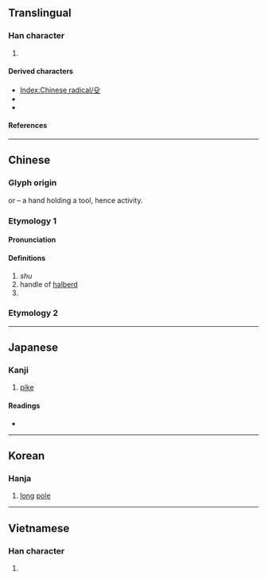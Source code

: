{{see|𠬛}}
{{character info}}
{{character info|⽎}}
==Translingual==
{{stroke order|type=animate}}

===Han character===
{{Han char|rn=79|rad=殳|as=00|sn=4|four=77407|canj=HNE,XHNE|ids=⿱𠘧又(GHT),⿱几又(JK)}}

# {{mul-kangxi radical-def}}

====Derived characters====
* [[Index:Chinese radical/殳]]
* {{l|mul|[[伇]] [[吺]] [[坄]] [[役]] [[投]] [[没]] [[杸]] [[殁]] [[炈]] [[祋]] [[股]] [[砓]] [[竐]] [[羖]] [[般]] [[設]]([[设]]) [[豛]] [[䝘]] [[䟝]] [[軗]] [[酘]] [[鈠]] [[䩔]] [[䬦]] [[骰]] [[嗀]] [[㜌]] [[㨌]] [[榖]] [[㷤]] [[㺉]] [[瑴]] [[䐨]] [[瞉]] [[穀]] [[糓]] [[䍍]] [[豰]] [[鷇]]}}
* {{l|mul|[[芟]] [[癹]] [[䯴]] [[疫]] [[匓]] [[廄]] [[廏]] [[墼]] [[擊]] [[愨]] [[䌓]] [[䝂]]}}

====References====
{{Han ref|kx=0584.170|dkj=16613|dj=0977.050|hdz=32155.010|uh=6BB3}}

----

==Chinese==
{{zh-forms}}
{{zh-wp|zh:殳部|en:Radical 79}}
{{zh-wp|zh:殳 (武器)}}
{{zh-wp|zh:殳姓}}

===Glyph origin===
{{Han etym}}
{{liushu|p}} or {{Han compound|几|又|ls=ic|t1=|t2=|no_och2=1}} – a hand holding a tool, hence activity.

===Etymology 1===

====Pronunciation====
{{zh-pron
|m=shū
|c=syu4
|h=pfs=
|mn=sû
|w=
|mc=y
|oc=y
|ma=|ma2=
|cat=n,pn
}}

====Definitions====
{{zh-hanzi}}

# ''shu'' {{gloss|an ancient Chinese [[weapon]]}}
# handle of [[halberd]]
# {{surname|zh}}

{{zh-cat|Weapons}}

===Etymology 2===
{{zh-see|沒|ss}}

----

==Japanese==

===Kanji===
{{ja-kanji|grade=|rs=殳00}}

# [[pike]]

====Readings====
* {{ja-readings
|goon=ず
|kanon=しゅ
|kun=ほこ-, また-}}

----

==Korean==

===Hanja===
{{ko-hanja|hangeul=수|eumhun=|rv=su|mr=su|y=su}}

# [[long]] [[pole]]

----

==Vietnamese==

===Han character===
{{vi-hantu|[[thù]]|rs=殳00}}

# {{rfdef|vi|sort=殳00}}

[[Category:CJKV radicals| ]]